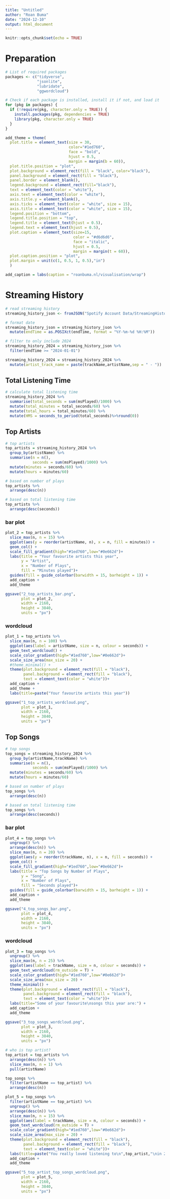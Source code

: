 ---
title: "Untitled"
author: "Roan Buma"
date: "2024-12-10"
output: html_document
---

```{r setup, include=FALSE}
knitr::opts_chunk$set(echo = TRUE)
```

# Preparation

```{r}
# List of required packages
packages <- c("tidyverse",
              "jsonlite",
              "lubridate",
              "ggwordcloud")

# Check if each package is installed, install it if not, and load it
for (pkg in packages) {
  if (!require(pkg, character.only = TRUE)) {
    install.packages(pkg, dependencies = TRUE)
    library(pkg, character.only = TRUE)
  }
}

add_theme = theme(
  plot.title = element_text(size = 30,
                            color="#1ed760",
                            face = "bold",
                            hjust = 0.5,
                            margin = margin(b = 60)),
  plot.title.position = "plot",
  plot.background = element_rect(fill = "black", color="black"),
  panel.background = element_rect(fill = "black"),
  panel.border = element_blank(),  
  legend.background = element_rect(fill="black"),
  text = element_text(color = "white"),
  axis.text = element_text(color = "white"),
  axis.title.y = element_blank(),
  axis.ticks = element_text(color = "white", size = 15),
  axis.title = element_text(color = "white", size = 15),
  legend.position = "bottom",
  legend.title.position = "top",
  legend.title = element_text(hjust = 0.5),
  legend.text = element_text(hjust = 0.5),
  plot.caption = element_text(size=15,
                              color = "#d6d6d6",
                              face = "italic",
                              hjust = 0.5,
                              margin = margin(t = 60)),
  plot.caption.position = "plot",
  plot.margin = unit(c(1, 0.5, 1, 0.5),"in")
  )

add_caption = labs(caption = "roanbuma.nl/visualisation/wrap")
```

# Streaming History

```{r}
# read streaming history
streaming_history_json <- fromJSON("Spotify Account Data/StreamingHistory_music_0.json")

# format date
streaming_history_json = streaming_history_json %>%
  mutate(endTime = as.POSIXct(endTime, format = "%Y-%m-%d %H:%M"))

# filter to only include 2024
streaming_history_2024 = streaming_history_json %>%
  filter(endTime >= "2024-01-01")

streaming_history_2024 = streaming_history_2024 %>%
  mutate(artist_track_name = paste(trackName,artistName,sep = " - "))
```

## Total Listening Time

```{r}
# calculate total listening time
streaming_history_2024 %>%
  summarise(total_seconds = sum(msPlayed)/1000) %>%
  mutate(total_minutes = total_seconds/60) %>%
  mutate(total_hours = total_minutes/60) %>%
  mutate(HMS = seconds_to_period(total_seconds)%>%round(0))
```

## Top Artists

```{r}
# top artists
top_artists = streaming_history_2024 %>%
  group_by(artistName) %>%
  summarise(n = n(),
            seconds = sum(msPlayed)/1000) %>%
  mutate(minutes = seconds/60) %>%
  mutate(hours = minutes/60)
```

```{r}
# based on number of plays
top_artists %>%
  arrange(desc(n))
```

```{r}
# based on total listening time
top_artists %>%
  arrange(desc(seconds))
```

### bar plot

```{r}
plot_2 = top_artists %>%
  slice_max(n, n = 15) %>%
  ggplot(aes(y = reorder(artistName, n), x = n, fill = minutes)) +
  geom_col() +
  scale_fill_gradient(high="#1ed760",low="#0e662d")+
  labs(title = "Your favourite artists this year",
       y = "Artist",
       x = "Number of Plays",
       fill = "Minutes played")+
  guides(fill = guide_colorbar(barwidth = 15, barheight = 1)) +
  add_caption + 
  add_theme

ggsave("2_top_artists_bar.png",
       plot = plot_2,
       width = 2160,
       height = 3840,
       units = "px")
```


### wordcloud

```{r}
plot_1 = top_artists %>%
  slice_max(n, n = 100) %>%
  ggplot(aes(label = artistName, size = n, colour = seconds)) +
  geom_text_wordcloud() +
  scale_color_gradient(high="#1ed760",low="#0e662d")+
  scale_size_area(max_size = 20) +
  #theme_minimal() +
  theme(plot.background = element_rect(fill = "black"),
        panel.background = element_rect(fill = "black"),
        text = element_text(color = "white"))+
  add_caption + 
  add_theme +
  labs(title=paste("Your favourite artists this year"))

ggsave("1_top_artists_wordcloud.png",
       plot = plot_1,
       width = 2160,
       height = 3840,
       units = "px")
```

## Top Songs

```{r}
# top songs
top_songs = streaming_history_2024 %>%
  group_by(artistName,trackName) %>%
  summarise(n = n(),
            seconds = sum(msPlayed)/1000) %>%
  mutate(minutes = seconds/60) %>%
  mutate(hours = minutes/60)
```

```{r}
# based on number of plays
top_songs %>%
  arrange(desc(n))
```

```{r}
# based on total listening time
top_songs %>%
  arrange(desc(seconds))
```

### bar plot

```{r}
plot_4 = top_songs %>%
  ungroup() %>%
  arrange(desc(n)) %>%
  slice_max(n, n = 20) %>%
  ggplot(aes(y = reorder(trackName, n), x = n, fill = seconds)) +
  geom_col() +
  scale_fill_gradient(high="#1ed760",low="#0e662d")+
  labs(title = "Top Songs by Number of Plays",
       y = "Song",
       x = "Number of Plays",
       fill = "Seconds played")+
  guides(fill = guide_colorbar(barwidth = 15, barheight = 1)) +
  add_caption + 
  add_theme

ggsave("4_top_songs_bar.png",
       plot = plot_4,
       width = 2160,
       height = 3840,
       units = "px")
```


### wordcloud

```{r}
plot_3 = top_songs %>%
  ungroup() %>%
  slice_max(n, n = 25) %>%
  ggplot(aes(label = trackName, size = n, colour = seconds)) +
  geom_text_wordcloud(rm_outside = T) +
  scale_color_gradient(high="#1ed760",low="#0e662d")+
  scale_size_area(max_size = 20) +
  theme_minimal() +
  theme(plot.background = element_rect(fill = "black"),
        panel.background = element_rect(fill = "black"),
        text = element_text(color = "white"))+
  labs(title="Some of your favourite\nsongs this year are:") +
  add_caption +
  add_theme

ggsave("3_top_songs_wordcloud.png",
       plot = plot_3,
       width = 2160,
       height = 3840,
       units = "px")
```

```{r}
# who is top artist?
top_artist = top_artists %>%
  arrange(desc(n)) %>%
  slice_max(n, n = 1) %>%
  pull(artistName)

top_songs %>%
  filter(artistName == top_artist) %>%
  arrange(desc(n))
```

```{r}
plot_5 = top_songs %>%
  filter(artistName == top_artist) %>%
  ungroup() %>%
  arrange(desc(n)) %>%
  slice_max(n, n = 15) %>%
  ggplot(aes(label = trackName, size = n, colour = seconds)) +
  geom_text_wordcloud(rm_outside = T) +
  scale_color_gradient(high="#1ed760",low="#0e662d")+
  scale_size_area(max_size = 20) +
  theme(plot.background = element_rect(fill = "black"),
        panel.background = element_rect(fill = "black"),
        text = element_text(color = "white"))+
  labs(title=paste("You really loved listening to\n",top_artist,"\nin 2024! Some of your\nfavourites this year:")) +
  add_caption + 
  add_theme

ggsave("5_top_artist_top_songs_wordcloud.png",
       plot = plot_5,
       width = 2160,
       height = 3840,
       units = "px")
```

```{r}

```

